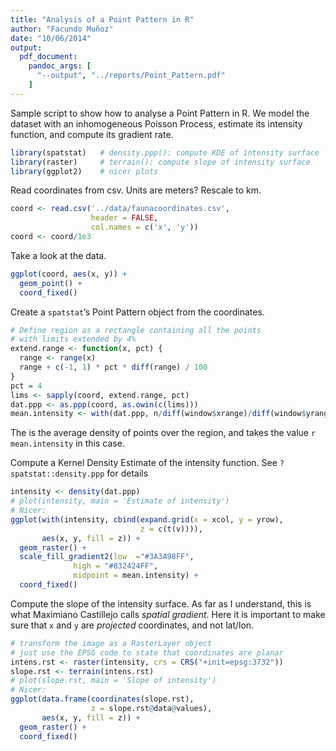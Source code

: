 ```yaml
---
title: "Analysis of a Point Pattern in R"
author: "Facundo Muñoz"
date: "10/06/2014"
output:
  pdf_document:
    pandoc_args: [
      "--output", "../reports/Point_Pattern.pdf"
    ]
---
```


Sample script to show how to analyse a Point Pattern in R.
We model the dataset with an inhomogeneous Poisson Process, estimate its intensity function, and compute its gradient rate.


```r
library(spatstat)   # density.ppp(): compute KDE of intensity surface
library(raster)     # terrain(): compute slope of intensity surface
library(ggplot2)    # nicer plots
```

Read coordinates from csv.
Units are meters? Rescale to km.

```r
coord <- read.csv('../data/faunacoordinates.csv',
                  header = FALSE,
                  col.names = c('x', 'y'))
coord <- coord/1e3
```


Take a look at the data. 

```r
ggplot(coord, aes(x, y)) +
  geom_point() +
  coord_fixed()
```


Create a `spatstat`'s Point Pattern object from the coordinates.

```r
# Define region as a rectangle containing all the points
# with limits extended by 4%
extend.range <- function(x, pct) {
  range <- range(x)
  range + c(-1, 1) * pct * diff(range) / 100
}
pct = 4
lims <- sapply(coord, extend.range, pct)
dat.ppp <- as.ppp(coord, as.owin(c(lims)))
mean.intensity <- with(dat.ppp, n/diff(window$xrange)/diff(window$yrange))
```

The \emph{mean intensity} is the average density of points over the region, and takes the value
```r mean.intensity``` in this case.


Compute a Kernel Density Estimate of the intensity function.
See `?spatstat::density.ppp` for details

```r
intensity <- density(dat.ppp)
# plot(intensity, main = 'Estimate of intensity')
# Nicer:
ggplot(with(intensity, cbind(expand.grid(x = xcol, y = yrow),
                             z = c(t(v)))),
       aes(x, y, fill = z)) +
  geom_raster() + 
  scale_fill_gradient2(low  ="#3A3A98FF",
              high = "#832424FF",
              midpoint = mean.intensity) +
  coord_fixed()
```


Compute the slope of the intensity surface.
As far as I understand, this is what Maximiano Castillejo calls *spatial gradient*.
Here it is important to make sure that `x` and `y` are *projected* coordinates, and not lat/lon.

```r
# transform the image as a RasterLayer object
# just use the EPSG code to state that coordinates are planar
intens.rst <- raster(intensity, crs = CRS("+init=epsg:3732"))
slope.rst <- terrain(intens.rst)
# plot(slope.rst, main = 'Slope of intensity')
# Nicer:
ggplot(data.frame(coordinates(slope.rst),
                  z = slope.rst@data@values),
       aes(x, y, fill = z)) +
  geom_raster() + 
  coord_fixed()
```

